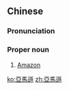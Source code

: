 ==Chinese==
{{zh-forms|s=亚马逊|gloss=-}}
{{zh-wp}}

===Pronunciation===
{{zh-pron
|m=亞mǎxùn,cap=y,2cap=y
|c=aa3 maa5 seon3
|cat=pn
}}

===Proper noun===
{{zh-proper noun}}

# [[Amazon]]

[[ko:亞馬遜]]
[[zh:亞馬遜]]